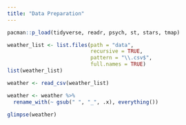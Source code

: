 ```yaml
---
title: "Data Preparation"
---
```


```r
pacman::p_load(tidyverse, readr, psych, st, stars, tmap)
```

```r
weather_list <- list.files(path = "data",
                           recursive = TRUE,
                           pattern = "\\.csv$",
                           full.names = TRUE)
list(weather_list)
```

```r
weather <- read_csv(weather_list)

weather <- weather %>%
  rename_with(~ gsub(" ", "_", .x), everything())

glimpse(weather)
```